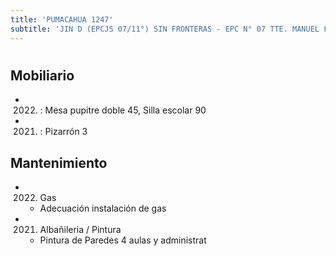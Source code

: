 ```yaml
---
title: 'PUMACAHUA 1247'
subtitle: 'JIN D (EPCJS 07/11°) SIN FRONTERAS - EPC N° 07 TTE. MANUEL FELIX ORIGONE'
---
```


#


## Mobiliario

*  (2022) : Mesa pupitre doble 45, Silla escolar 90 

*  (2021) : Pizarrón 3 





## Mantenimiento

*  (2022) Gas 
    + Adecuación instalación de gas

*  (2021) Albañileria / Pintura 
    + Pintura de Paredes 4 aulas y administrat



